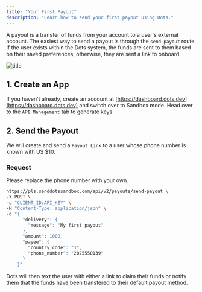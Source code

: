 ```yaml
---
title: "Your First Payout"
description: "Learn how to send your first payout using Dots."
---
```


A payout is a transfer of funds from your account to a user's external account. The easiest way to send a payout is through the `send-payout` route. If the user exists within the Dots system, the funds are sent to them based on their saved preferences, otherwise, they are sent a link to onboard.

![title](../images/send-payout-flowchart.png)

## 1. Create an App

If you haven't already, create an account at [https://dashboard.dots.dev](https://dashboard.dots.dev) and switch over to Sandbox mode. Head over to the `API Management` tab to generate keys.

## 2. Send the Payout

We will create and send a `Payout Link` to a user whose phone number is known with US $10.

### Request

Please replace the phone number with your own.

```bash cURL
https://pls.senddotssandbox.com/api/v2/payouts/send-payout \
-X POST \
-u "CLIENT_ID:API_KEY" \
-H "Content-Type: application/json" \
-d "{
      "delivery": {
        "message": "My first payout"
      },
      "amount": 1000,
      "payee": {
        "country_code": "1",
        "phone_number": "2025550139"
      }
    }"

```

Dots will then text the user with either a link to claim their funds or notify them that the funds have been transfered to their default payout method.
